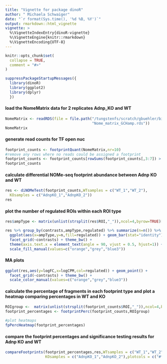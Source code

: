 ```yaml
---
title: "Vignette for package dinoR"
author: " Michaela Schwaiger"
date: "`r format(Sys.time(), '%d %B, %Y')`"
output: rmarkdown::html_vignette
vignette: >
  %\VignetteIndexEntry{dinoR-vignette}
  %\VignetteEngine{knitr::rmarkdown}
  %\VignetteEncoding{UTF-8}
---
```


```r
knitr::opts_chunk$set(
  collapse = TRUE,
  comment = "#>"
)
```

```r
suppressPackageStartupMessages({
  library(dinoR)
  library(ggplot2)
  library(dplyr)
  })
```

#### load the NomeMatrix data for 2 replicates Adnp_KO and WT

```r
NomeMatrix <- readRDS(file = file.path("/tungstenfs/scratch/gbuehler/bioinfo/Rpackages/data_preparation/",
                                       "Nome_matrix_GCHamp.rds"))
NomeMatrix
```

#### generate read counts for TF open nuc 

```r
footprint_counts <- footprintQuant(NomeMatrix,nr=10)
#remove any rows where no reads could be assigned a footprint
footprint_counts <- footprint_counts[rowSums(footprint_counts[,3:7]) > 0,]
footprint_counts
```


#### calculate differential NOMe-seq footprint abundance between Adnp KO and WT 

```r
res <- diNOMeTest(footprint_counts,WTsamples = c("WT_1","WT_2"),
  KOsamples = c("AdnpKO_1","AdnpKO_2"))
res
```
#### plot the number of regulated ROIs within each ROI type

```r
res$ampType <- matrix(unlist(strsplit(res$ROI,"_")),ncol=4,byrow=TRUE)[,1]

res %>% group_by(contrasts,ampType,regulated) %>% summarize(n=n()) %>% 
  ggplot(aes(x=ampType,y=n,fill=regulated)) + geom_bar(stat="identity") + 
  facet_grid(~contrasts) + theme_bw() + 
  theme(axis.text.x = element_text(angle = 90, vjust = 0.5, hjust=1)) + 
  scale_fill_manual(values=c("orange","grey","blue3"))
```

#### MA plots

```r
ggplot(res,aes(y=logFC,x=logCPM,col=regulated)) + geom_point() + 
  facet_grid(~contrasts) + theme_bw() + 
  scale_color_manual(values=c("orange","grey","blue3"))
```

#### calculate the percentage of fragments in each footprint type and plot a heatmap comparing percentages in WT and KO

```r
ROIgroup <-  matrix(unlist(strsplit(footprint_counts$ROI,"_")),ncol=4,byrow=TRUE)[,1]
footprint_percentages <- footprintPerc(footprint_counts,ROIgroup)

#plot heatmaps 
fpPercHeatmap(footprint_percentages)
```

#### compare the footprint percentages and significance testing results for Adnp KO and WT 

```r

compareFootprints(footprint_percentages,res,WTsamples = c("WT_1","WT_2"),
                  KOsamples = c("AdnpKO_1","AdnpKO_2"),plotcols = c("#f03b20", "#a8ddb5", "#bdbdbd"))

```

